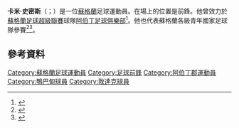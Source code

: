 {{Infobox football biography
| name = 卡米·史密斯
| image = 
| caption = 
| fullname = Cameron Smith
| birth_date = {{birth date and age|1995|8|24|df=y}}
| birth_place = [[蘇格蘭|蘇格蘭]][[鴨巴甸|鴨巴甸]]
| height = {{convert|1.75|m|order=flip}}<ref>{{Cite web |title=Cammy Smith |url=https://www.dundeeunitedfc.co.uk/team/first-team/cammy-smith |access-date=5 December 2020 |website=dundeeunitedfc.co.uk |publisher=Dundee United F.C. |language=en |archive-date=2021-01-26 |archive-url=https://web.archive.org/web/20210126205452/https://www.dundeeunitedfc.co.uk/team/first-team/cammy-smith |dead-url=yes }}</ref>
| position = [[前鋒|前鋒]]
| currentclub = 自由身
| clubnumber = 
| youthyears1 = 
| youthclubs1 = [[鴨巴甸足球會|鴨巴甸青年隊]]
| years1 = 2011–2017
| clubs1 = [[鴨巴甸足球會|鴨巴甸]]
| caps1 = 76
| goals1 = 3
| years2 = 2016–2017
| clubs2 = → [[登地聯足球會|登地聯]] (外借)
| caps2 = 16
| goals2 = 1
| years3 = 2017
| clubs3 = → [[聖美倫足球會|聖美倫]] (外借)
| caps3 = 15
| goals3 = 1
| years4 = 2017–2019
| clubs4 = [[聖美倫足球會|聖美倫]]
| caps4 = 53
| goals4 = 10
| years5 = 2019–2021
| clubs5 = [[登地聯足球會|登地聯]]
| caps5 = 22
| goals5 = 2
| years6 = 2020
| clubs6 = → [[敦達克足球俱樂部|鄧達克]] (外借)
| caps6 = 5
| goals6 = 0
| years7 = 2020-2021
| clubs7 = → [[艾爾聯足球會|艾爾聯]] (外借)
| caps7 = 4
| goals7 = 2
| nationalyears1 = 2010–2011
| nationalteam1 = [[蘇格蘭16歲以下足球代表隊|蘇格蘭U16]]<ref>{{cite web | url=http://www.scottishfa.co.uk/football_player_profile.cfm?page=2492&playerID=73533&squadID=17 | title=Cameron Smith Under 16 | publisher=[[Scottish_Football_Association|Scottish Football Association]] | accessdate=22 April 2012 | archive-date=2015-07-06 | archive-url=https://web.archive.org/web/20150706014525/http://www.scottishfa.co.uk/football_player_profile.cfm?page=2492&playerID=73533&squadID=17 | dead-url=no }}</ref>
| nationalcaps1 = 5
| nationalgoals1 = 1
| nationalyears2 = 2011–2012
| nationalteam2 = [[蘇格蘭17歲以下足球代表隊|蘇格蘭U17]]<ref>{{cite web | url=http://www.scottishfa.co.uk/football_player_profile.cfm?page=2492&playerID=73533&squadID=13 | title=Cameron Smith Under 17 | publisher=[[Scottish_Football_Association|Scottish Football Association]] | accessdate=22 April 2012 | archive-date=2016-05-07 | archive-url=https://web.archive.org/web/20160507155329/http://scottishfa.co.uk/football_player_profile.cfm?page=2492&playerID=73533&squadID=13 | dead-url=no }}</ref>
| nationalcaps2 = 12
| nationalgoals2 = 1
| nationalyears3 = 2012–2014
| nationalteam3 = [[蘇格蘭19歲以下足球代表隊|蘇格蘭U19]]
| nationalcaps3 = 7
| nationalgoals3 = 1
| nationalyears4 = 2015
| nationalteam4 = [[蘇格蘭21歲以下足球代表隊|蘇格蘭U21]]
| nationalcaps4 = 1
| nationalgoals4 = 0
| medaltemplates = 
| club-update = 14:42, 22 November 2020 (UTC)
| nationalteam-update = 7 April 2015 (UTC)
}}
'''卡米·史密斯'''（{{lang-en|Cammy Smith}}；{{bd|1995年|8月24日}}）是一位[[蘇格蘭|蘇格蘭]]足球運動員。在場上的位置是前鋒。他曾效力於[[蘇格蘭足球超級聯賽|蘇格蘭足球超級聯賽]]球隊[[阿伯丁足球俱樂部|阿伯丁足球俱樂部]]<ref>{{cite news|url = http://www.bbc.co.uk/sport/0/football/30600695|title = Aberdeen 2-0 St Johnstone|publisher = BBC Sport|date = 1 January 2015|accessdate = 1 January 2015|archive-date = 2015-04-04|archive-url = https://web.archive.org/web/20150404052500/http://www.bbc.co.uk/sport/0/football/30600695|dead-url = no}}</ref>。他也代表蘇格蘭各級青年國家足球隊參賽<ref>{{cite web | url=http://www.scottishfa.co.uk/football_player_profile.cfm?page=2492&playerID=73533&squadID=17 | title=Cameron Smith Under 16 | publisher=Scottish Football Association | accessdate=22 April 2012 | archive-date=2015-07-06 | archive-url=https://web.archive.org/web/20150706014525/http://www.scottishfa.co.uk/football_player_profile.cfm?page=2492&playerID=73533&squadID=17 | dead-url=no }}</ref><ref>{{cite web | url=http://www.scottishfa.co.uk/football_player_profile.cfm?page=2492&playerID=73533&squadID=13 | title=Cameron Smith Under 17 | publisher=Scottish Football Association | accessdate=22 April 2012 | archive-date=2016-05-07 | archive-url=https://web.archive.org/web/20160507155329/http://scottishfa.co.uk/football_player_profile.cfm?page=2492&playerID=73533&squadID=13 | dead-url=no }}</ref>。
==參考資料==
{{Reflist}}

{{DEFAULTSORT:Smith, Cammy}}
[[Category:蘇格蘭足球運動員|Category:蘇格蘭足球運動員]]
[[Category:足球前鋒|Category:足球前鋒]]
[[Category:阿伯丁郡運動員|Category:阿伯丁郡運動員]]
[[Category:鴨巴甸球員|Category:鴨巴甸球員]]
[[Category:敦達克球員|Category:敦達克球員]]